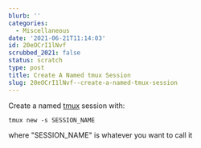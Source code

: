 ```yaml
---
blurb: ''
categories:
  - Miscellaneous
date: '2021-06-21T11:14:03'
id: 20eOCrI1lNvf
scrubbed_2021: false
status: scratch
type: post
title: Create A Named tmux Session
slug: 20eOCrI1lNvf--create-a-named-tmux-session
---
```


Create a named [tmux](https://github.com/tmux/tmux/wiki) session with:

```command
tmux new -s SESSION_NAME
```

where "SESSION_NAME" is whatever you want to call it
